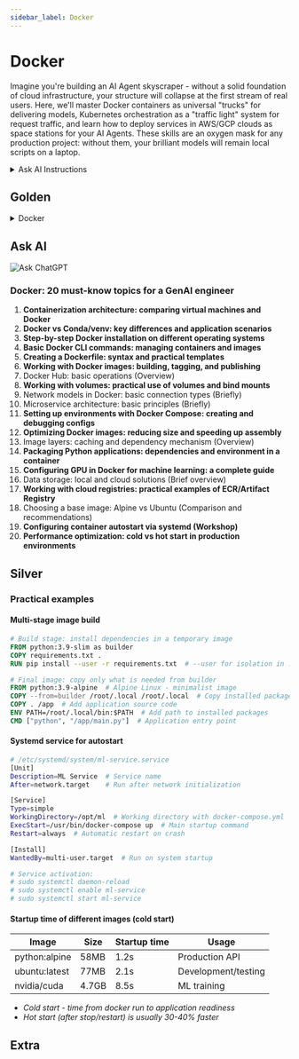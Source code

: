 ```yaml
---
sidebar_label: Docker
---
```


# Docker

Imagine you're building an AI Agent skyscraper - without a solid foundation of cloud infrastructure, your structure will collapse at the first stream of real users. Here, we'll master Docker containers as universal "trucks" for delivering models, Kubernetes orchestration as a "traffic light" system for request traffic, and learn how to deploy services in AWS/GCP clouds as space stations for your AI Agents. These skills are an oxygen mask for any production project: without them, your brilliant models will remain local scripts on a laptop.

<details>
<summary>Ask AI Instructions</summary>

:::tip instruction
Since these topics don't change over time, it's best to study them with a personal tutor - ChatGPT.

The learning process should be as follows:
- you create a system prompt for ChatGPT ([templates](../metalearning#chatgpt-prompts)), where you describe your background, preferences, level of detail in explanations, etc.
- copy the topic from the list (triple click), and ask ChatGPT to explain this topic to you
- if you want to delve deeper, ask clarifying questions

At the moment, this is the most convenient way to learn the basics. **In addition to concepts, you can study additional materials in the Gold, Silver, and Extra sections.**
1. Gold - be sure to study before communicating with ChatGPT
2. Ask AI - ask questions on each unfamiliar topic
3. Silver - secondary materials
4. Extra - in-depth topics
:::

</details>

## Golden



<details>
<summary>Docker</summary>

<iframe width="560" height="315" src="https://www.youtube.com/embed/Gjnup-PuquQ?si=UfwaYs0OB-GZMncF" title="YouTube video player" frameborder="0" allow="accelerometer; autoplay; clipboard-write; encrypted-media; gyroscope; picture-in-picture; web-share" referrerpolicy="strict-origin-when-cross-origin" allowfullscreen></iframe>

<iframe width="560" height="315" src="https://www.youtube.com/embed/rIrNIzy6U_g?si=gHZNVM3JPGuhQA8h" title="YouTube video player" frameborder="0" allow="accelerometer; autoplay; clipboard-write; encrypted-media; gyroscope; picture-in-picture; web-share" referrerpolicy="strict-origin-when-cross-origin" allowfullscreen></iframe>
<iframe width="560" height="315" src="https://www.youtube.com/embed/eGz9DS-aIeY?si=6qbM1MIwE52J97lJ" title="YouTube video player" frameborder="0" allow="accelerometer; autoplay; clipboard-write; encrypted-media; gyroscope; picture-in-picture; web-share" referrerpolicy="strict-origin-when-cross-origin" allowfullscreen></iframe>

</details>





## Ask AI

![Ask ChatGPT](https://img.shields.io/badge/Ask%20ChatGPT-8A2BE2?style=for-the-badge)

### Docker: 20 must-know topics for a GenAI engineer

1. **Containerization architecture: comparing virtual machines and Docker**
2. **Docker vs Conda/venv: key differences and application scenarios**
3. **Step-by-step Docker installation on different operating systems**
4. **Basic Docker CLI commands: managing containers and images**
5. **Creating a Dockerfile: syntax and practical templates**
6. **Working with Docker images: building, tagging, and publishing**
7. Docker Hub: basic operations (Overview)
8. **Working with volumes: practical use of volumes and bind mounts**
9. Network models in Docker: basic connection types (Briefly)
10. Microservice architecture: basic principles (Briefly)
11. **Setting up environments with Docker Compose: creating and debugging configs**
12. **Optimizing Docker images: reducing size and speeding up assembly**
13. Image layers: caching and dependency mechanism (Overview)
14. **Packaging Python applications: dependencies and environment in a container**
15. **Configuring GPU in Docker for machine learning: a complete guide**
16. Data storage: local and cloud solutions (Brief overview)
17. **Working with cloud registries: practical examples of ECR/Artifact Registry**
18. Choosing a base image: Alpine vs Ubuntu (Comparison and recommendations)
19. **Configuring container autostart via systemd (Workshop)**
20. **Performance optimization: cold vs hot start in production environments**

## Silver



### Practical examples

#### Multi-stage image build
```dockerfile
# Build stage: install dependencies in a temporary image
FROM python:3.9-slim as builder
COPY requirements.txt .
RUN pip install --user -r requirements.txt  # --user for isolation in .local

# Final image: copy only what is needed from builder
FROM python:3.9-alpine  # Alpine Linux - minimalist image
COPY --from=builder /root/.local /root/.local  # Copy installed packages
COPY . /app  # Add application source code
ENV PATH=/root/.local/bin:$PATH  # Add path to installed packages
CMD ["python", "/app/main.py"]  # Application entry point
```

#### Systemd service for autostart
```bash
# /etc/systemd/system/ml-service.service
[Unit]
Description=ML Service  # Service name
After=network.target    # Run after network initialization

[Service]
Type=simple
WorkingDirectory=/opt/ml  # Working directory with docker-compose.yml
ExecStart=/usr/bin/docker-compose up  # Main startup command
Restart=always  # Automatic restart on crash

[Install]
WantedBy=multi-user.target  # Run on system startup

# Service activation:
# sudo systemctl daemon-reload
# sudo systemctl enable ml-service
# sudo systemctl start ml-service
```

#### Startup time of different images (cold start)
| Image         | Size  | Startup time | Usage         |
|---------------|---------|--------------|-----------------------|
| python:alpine | 58MB    | 1.2s         | Production API         | # Minimal image for microservices
| ubuntu:latest | 77MB    | 2.1s         | Development/testing | # Full OS for debugging
| nvidia/cuda   | 4.7GB   | 8.5s         | ML training         | # Heavy image with GPU drivers


- *Cold start - time from docker run to application readiness*
- *Hot start (after stop/restart) is usually 30-40% faster*


## Extra